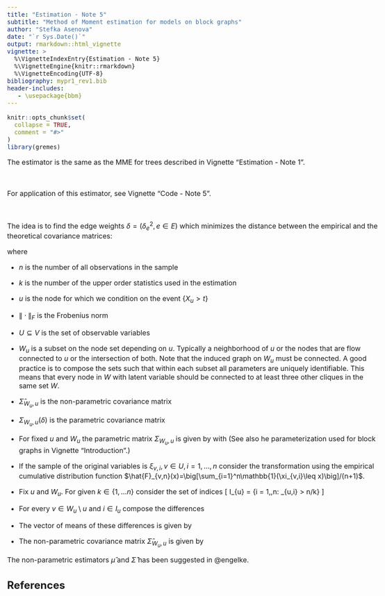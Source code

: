 ---
title: "Estimation - Note 5"
subtitle: "Method of Moment estimation for models on block graphs"
author: "Stefka Asenova"
date: "`r Sys.Date()`"
output: rmarkdown::html_vignette
vignette: >
  %\VignetteIndexEntry{Estimation - Note 5}
  %\VignetteEngine{knitr::rmarkdown}
  %\VignetteEncoding{UTF-8}
bibliography: mypr1_rev1.bib
header-includes:
   - \usepackage{bbm}
---

<style type="text/css">
  body{
  font-size: 12pt;
  max-width: 1000px;
  margin-left: auto;
  margin-right: auto;
}
</style>



```{r setup, include = FALSE}
knitr::opts_chunk$set(
  collapse = TRUE,
  comment = "#>"
)
library(gremes)

```

The estimator is the same as the MME for trees described in Vignette "Estimation - Note 1".

<br>

For application of this estimator, see Vignette "Code - Note 5".

<br>

The idea is to find the edge weights $\delta=(\delta^2_e, e\in E)$ which minimizes the distance between the empirical and the theoretical covariance matrices:
\begin{equation} 
	\hat{\delta}^{\mathrm{MM}}_{n,k}
	=
	\arg\min_{\delta\in(0,\infty)^{E}}
	\sum_{u\in U} \| \hat{\Sigma}_{W_u, u}-\Sigma_{W_u,u}(\delta) \|_F^2\, .
\end{equation}

where

- $n$ is the number of all observations in the sample

- $k$ is the number of the upper order statistics used in the estimation

- $u$ is the node for which we condition on the event $\{X_u>t\}$

- $\| \cdot \|_F$ is the Frobenius norm

- $U\subseteq V$ is the set of observable variables

- $W_u$ is a subset on the node set depending on $u$. Typically a neighborhood of $u$ or the nodes that are flow connected to $u$ or the intersection of both. Note that the induced graph on $W_u$ must be connected.  A good practice is to compose the sets such that within each subset all parameters are uniquely identifiable. This means that every node in $W$ with latent variable should be connected to at least three other cliques in the same set $W$.

- $\hat{\Sigma}_{W_u, u}$ is the non-parametric covariance matrix

- $\Sigma_{W_u,u}(\delta)$ is the parametric covariance matrix

- For fixed $u$ and $W_u$ the parametric matrix $\Sigma_{W_u,u}$ is given by 
\begin{equation} \label{eq:hrdist}
   \big(\Sigma_{W,u}(\Lambda)\big)_{ij}
    =
    2(\lambda_{iu}^2
    +
    \lambda_{ju}^2
    -
    \lambda^2_{ij}),
    \qquad i,j\in W\setminus u.
\end{equation}
with 
\begin{equation} 
	\big(\Lambda(\delta)\big)_{ij}
	= \lambda^2_{ij}(\delta)
	= \sum_{e \in p(i,j)} \delta_e^2\, , \qquad i,j\in V, \ i \ne j, e\in E.
\end{equation}
(See also he parameterization used for block graphs in Vignette "Introduction".)

- If the sample of the original variables is $\xi_{v,i}, v\in U, i=1,\ldots, n$ consider the transformation using the empirical cumulative distribution function $\hat{F}_{v,n}(x)=\big[\sum_{i=1}^n\mathbb{1}(\xi_{v,i}\leq x)\big]/(n+1)$.

\begin{equation*} 
	\hat{X}_{v,i} = \frac{1}{1-\hat{F}_{v,n}(\xi_{v,i})}, \qquad 
	v \in U, \quad i = 1, \ldots, n.
\end{equation*}

- Fix $u$ and $W_u$. For given $k\in \{1,\ldots n\}$ consider the set of indices 
\[
I_{u} = \{i = 1,\ldots,n: \hat{X}_{u,i} > n/k\}
\]

- For every $v\in W_u\setminus u$ and $i\in I_u$ compose the differences
\begin{equation}
	\Delta_{uv,i} =
	\ln\hat{X}_{v,i}-\ln\hat{X}_{u,i}.
\end{equation}

- The vector of means of these differences is given by
\begin{equation*} 
\hat{\mu}_{W_u,u}
    =
    \frac{1}{|I_u|}\sum_{i\in I_u}(\Delta_{uv,i}, v\in W_u \setminus u).
\end{equation*}

-  The non-parametric covariance matrix $\hat{\Sigma}_{W_u,u}$ is given by

\begin{equation*}
    \hat{\Sigma}_{W_u,u}
    =
    \frac{1}{|I_u|}\sum_{i\in I_u}(\Delta_{uv,i}-\hat{\mu}_{W_u,u}, v\in W_u\setminus u)
    (\Delta_{uv,i}-\hat{\mu}_{W_u,u}, v\in W_u\setminus u)^\top\, .
%\end{split}
\end{equation*}




The non-parametric estimators $\hat{\mu}$ and $\hat{\Sigma}$ has been suggested in @engelke.

## References
